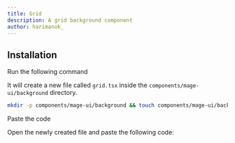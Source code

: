 ```yaml
---
title: Grid
description: A grid background component
author: harimanok_
---
```


<ComponentPreview name="background-grid--docs" />

## Installation

<Steps>
<Step>Run the following command</Step>

It will create a new file called `grid.tsx` inside the `components/mage-ui/background` directory.

```bash
mkdir -p components/mage-ui/background && touch components/mage-ui/background/grid.tsx
```

<Step>Paste the code</Step>

Open the newly created file and paste the following code:

```jsx file=<rootDir>/mage-ui/background/grid.tsx

```

</Steps>
